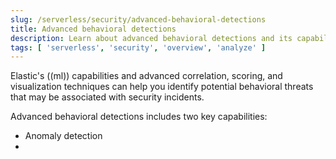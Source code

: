 ```yaml
---
slug: /serverless/security/advanced-behavioral-detections
title: Advanced behavioral detections
description: Learn about advanced behavioral detections and its capabilities.
tags: [ 'serverless', 'security', 'overview', 'analyze' ]
---
```


Elastic's ((ml)) capabilities and advanced correlation, scoring, and visualization techniques can help you identify potential behavioral threats that may be associated with security incidents.

Advanced behavioral detections includes two key capabilities:

* <DocLink slug="/serverless/security/machine-learning">Anomaly detection</DocLink>
* <DocLink slug="/serverless/security/behavioral-detection-use-cases" />
